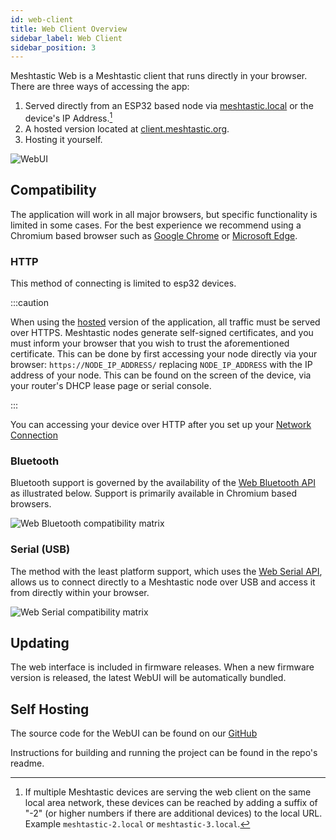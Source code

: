 ```yaml
---
id: web-client
title: Web Client Overview
sidebar_label: Web Client
sidebar_position: 3
---
```


Meshtastic Web is a Meshtastic client that runs directly in your browser.
There are three ways of accessing the app:

1. Served directly from an ESP32 based node via [meshtastic.local](http://meshtastic.local) or the device's IP Address.[^1]
2. A hosted version located at [client.meshtastic.org](https://client.meshtastic.org).
3. Hosting it yourself.

![WebUI](/img/webUI.webp)

## Compatibility

The application will work in all major browsers, but specific functionality is limited in some cases. For the best experience we recommend using a Chromium based browser such as [Google Chrome](https://www.google.com/chrome) or [Microsoft Edge](https://www.microsoft.com/en-us/edge).

### HTTP

This method of connecting is limited to esp32 devices.

:::caution

When using the [hosted](https://client.meshtastic.org) version of the application, all traffic must be served over HTTPS.
Meshtastic nodes generate self-signed certificates, and you must inform your browser that you wish to trust the aforementioned certificate.
This can be done by first accessing your node directly via your browser: `https://NODE_IP_ADDRESS/` replacing `NODE_IP_ADDRESS` with the IP address of your node.
This can be found on the screen of the device, via your router's DHCP lease page or serial console.

:::

You can accessing your device over HTTP after you set up your [Network Connection](/docs/configuration/radio/network)

### Bluetooth

Bluetooth support is governed by the availability of the [Web Bluetooth API](https://web.dev/bluetooth) as illustrated below. Support is primarily available in Chromium based browsers.

![Web Bluetooth compatibility matrix](https://caniuse.bitsofco.de/image/web-bluetooth.png)

### Serial (USB)

The method with the least platform support, which uses the [Web Serial API](https://web.dev/serial), allows us to connect directly to a Meshtastic node over USB and access it from directly within your browser.

![Web Serial compatibility matrix](https://caniuse.bitsofco.de/image/web-serial.png)

## Updating

The web interface is included in firmware releases. When a new firmware version is released, the latest WebUI will be automatically bundled.

## Self Hosting

The source code for the WebUI can be found on our [GitHub](https://github.com/meshtastic/web)

Instructions for building and running the project can be found in the repo's readme.

[^1]: If multiple Meshtastic devices are serving the web client on the same local area network, these devices can be reached by adding a suffix of "-2" (or higher numbers if there are additional devices) to the local URL. Example `meshtastic-2.local` or `meshtastic-3.local`.
